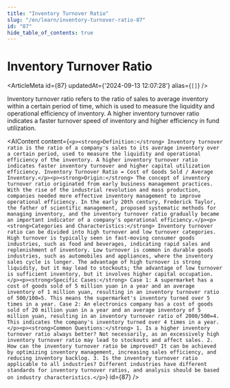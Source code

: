 ```yaml
---
title: "Inventory Turnover Ratio"
slug: "/en/learn/inventory-turnover-ratio-87"
id: "87"
hide_table_of_contents: true
---
```



# Inventory Turnover Ratio

<ArticleMeta id={87} updatedAt={'2024-09-13 12:07:28'} alias={`[]`} />
<div className='border-solid border-b border-t-0 my-4 border-[var(--ifm-color-gray-300)]' />

Inventory turnover ratio refers to the ratio of sales to average inventory within a certain period of time, which is used to measure the liquidity and operational efficiency of inventory. A higher inventory turnover ratio indicates a faster turnover speed of inventory and higher efficiency in fund utilization.

<AIContent content={`<p><strong>Definition:</strong> Inventory turnover ratio is the ratio of a company's sales to its average inventory over a certain period, used to measure the liquidity and operational efficiency of the inventory. A higher inventory turnover ratio indicates faster inventory turnover and higher capital utilization efficiency. Inventory Turnover Ratio = Cost of Goods Sold / Average Inventory.</p><p><strong>Origin:</strong> The concept of inventory turnover ratio originated from early business management practices. With the rise of the industrial revolution and mass production, companies needed more effective inventory management to improve operational efficiency. In the early 20th century, Frederick Taylor, the father of scientific management, proposed systematic methods for managing inventory, and the inventory turnover ratio gradually became an important indicator of a company's operational efficiency.</p><p><strong>Categories and Characteristics:</strong> Inventory turnover ratio can be divided into high turnover and low turnover categories. High turnover is typically seen in fast-moving consumer goods industries, such as food and beverages, indicating rapid sales and replenishment of inventory. Low turnover is common in durable goods industries, such as automobiles and appliances, where the inventory sales cycle is longer. The advantage of high turnover is strong liquidity, but it may lead to stockouts; the advantage of low turnover is sufficient inventory, but it involves higher capital occupation.</p><p><strong>Specific Cases:</strong> Case 1: A supermarket has a cost of goods sold of 5 million yuan in a year and an average inventory of 1 million yuan, resulting in an inventory turnover ratio of 500/100=5. This means the supermarket's inventory turned over 5 times in a year. Case 2: An electronics company has a cost of goods sold of 20 million yuan in a year and an average inventory of 5 million yuan, resulting in an inventory turnover ratio of 2000/500=4. This indicates the company's inventory turned over 4 times in a year.</p><p><strong>Common Questions:</strong> 1. Is a higher inventory turnover ratio always better? Not necessarily, as an excessively high inventory turnover ratio may lead to stockouts and affect sales. 2. How can the inventory turnover ratio be improved? It can be achieved by optimizing inventory management, increasing sales efficiency, and reducing inventory backlog. 3. Is the inventory turnover ratio applicable to all industries? Different industries have different standards for inventory turnover ratios, and analysis should be based on industry characteristics.</p>`} id={87} />
